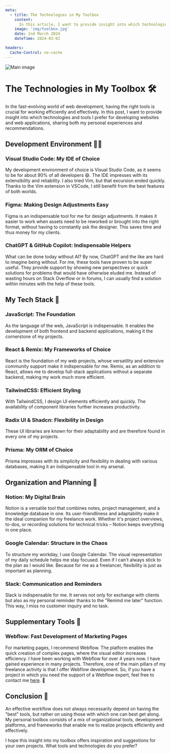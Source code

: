 ```yaml
---
meta:
  - title: The Technologies in My Toolbox
    content:
      In this article, I want to provide insight into which technologies and tools I prefer for developing websites and web applications, sharing both my personal experiences and recommendations.
    image: 'img/toolbox.jpg'
    date: 2nd March 2024
    dateTime: 2024-03-02

headers:
  Cache-Control: no-cache
---
```


![Main image](/img/toolbox.jpg)

# **The Technologies in My Toolbox 🛠️**

In the fast-evolving world of web development, having the right tools is crucial for working efficiently and effectively. In this post, I want to provide insight into which technologies and tools I prefer for developing websites and web applications, sharing both my personal experiences and recommendations.

## **Development Environment 🧑‍💻**

### **Visual Studio Code: My IDE of Choice**

My development environment of choice is Visual Studio Code, as it seems to be for about 90% of all developers 😄. The IDE impresses with its extensibility and reliability. I also tried Vim, but that excursion ended quickly. Thanks to the Vim extension in VSCode, I still benefit from the best features of both worlds.

### **Figma: Making Design Adjustments Easy**

Figma is an indispensable tool for me for design adjustments. It makes it easier to work when assets need to be reworked or brought into the right format, without having to constantly ask the designer. This saves time and thus money for my clients.

### **ChatGPT & GitHub Copilot: Indispensable Helpers**

What can be done today without AI? By now, ChatGPT and the like are hard to imagine being without. For me, these tools have proven to be super useful. They provide support by showing new perspectives or quick solutions for problems that would have otherwise eluded me. Instead of wasting hours on Stack Overflow or in forums, I can usually find a solution within minutes with the help of these tools.

## **My Tech Stack 📀**

### **JavaScript: The Foundation**

As the language of the web, JavaScript is indispensable. It enables the development of both frontend and backend applications, making it the cornerstone of my projects.

### **React & Remix: My Frameworks of Choice**

React is the foundation of my web projects, whose versatility and extensive community support make it indispensable for me. Remix, as an addition to React, allows me to develop full-stack applications without a separate backend, making my work much more efficient.

### **TailwindCSS: Efficient Styling**

With TailwindCSS, I design UI elements efficiently and quickly. The availability of component libraries further increases productivity.

### **Radix UI & Shadcn: Flexibility in Design**

These UI libraries are known for their adaptability and are therefore found in every one of my projects.

### **Prisma: My ORM of Choice**

Prisma impresses with its simplicity and flexibility in dealing with various databases, making it an indispensable tool in my arsenal.

## **Organization and Planning 🧠**

### **Notion: My Digital Brain**

Notion is a versatile tool that combines notes, project management, and a knowledge database in one. Its user-friendliness and adaptability make it the ideal companion for my freelance work. Whether it's project overviews, to-dos, or recording solutions for technical tricks – Notion keeps everything in one place.

### **Google Calendar: Structure in the Chaos**

To structure my workday, I use Google Calendar. The visual representation of my daily schedule helps me stay focused. Even if I can't always stick to the plan as I would like. Because for me as a freelancer, flexibility is just as important as planning.

### **Slack: Communication and Reminders**

Slack is indispensable for me. It serves not only for exchange with clients but also as my personal reminder thanks to the "Remind me later" function. This way, I miss no customer inquiry and no task.

## **Supplementary Tools 🛟**

### **Webflow: Fast Development of Marketing Pages**

For marketing pages, I recommend Webflow. The platform enables the quick creation of complex pages, where the visual editor increases efficiency. I have been working with Webflow for over 4 years now. I have gained experience in many projects. Therefore, one of the main pillars of my freelance activity is that I offer Webflow development. So, if you have a project in which you need the support of a Webflow expert, feel free to contact me [here](mailto:pargmann92@gmail.com?subject=Hello). 🙂

## **Conclusion 🎯**

An effective workflow does not always necessarily depend on having the "best" tools, but rather on using those with which one can best get along. My personal toolbox consists of a mix of organizational tools, development platforms, and frameworks that enable me to realize projects efficiently and effectively.

I hope this insight into my toolbox offers inspiration and suggestions for your own projects. What tools and technologies do you prefer?